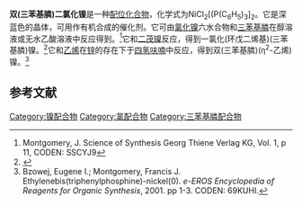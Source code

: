 {{Chembox
| ImageFile = TransNiCl2P2&tetrahedral.png
| ImageSize = 300px
| ImageAlt = 
| IUPACName = dichloridobis(triphenylphosphine)nickel(II)
| OtherNames = Bis(triphenylphosphine)nickel(II) dichloride<br />Bis(triphenylphosphine)nickel(II) chloride<br />Dichlorobis(triphenylphosphine)nickel(II)<br />Bis(triphenylphosphine)nickel chloride
| Section1 = {{Chembox Identifiers
| CASNo = 39716-73-9
| CASNo_Comment = tetrahedral form
| CASNo_Ref = {{cascite|correct|CAS}}
| CASNo1 = 14264-16-5
| CASNo1_Comment = square planar form
| CASNo1_Ref = {{cascite|correct|CAS}}
| PubChem = 498315
| ChemSpiderID = 76051
| EC_number = 238-154-8
<!-- | ECHA = 100.034.670 -->
| StdInChI=1S/2C18H15P.2ClH.Ni/c2*1-4-10-16(11-5-1)19(17-12-6-2-7-13-17)18-14-8-3-9-15-18;;;/h2*1-15H;2*1H;/q;;;;+2/p-2
| StdInChIKey = ZBRJXVVKPBZPAN-UHFFFAOYSA-L
| SMILES = C1=CC=C(C=C1)P(C2=CC=CC=C2)C3=CC=CC=C3.C1=CC=C(C=C1)P(C2=CC=CC=C2)C3=CC=CC=C3.Cl[Ni]Cl
 }}
| Section2 = {{Chembox Properties
| Formula = C<sub>36</sub>H<sub>30</sub>Cl<sub>2</sub>NiP<sub>2</sub>
| MolarMass = 
| Appearance = 蓝紫色(tetrahedral)或红色(sq. planar)晶体
| Density = 
| MeltingPt = 
| BoilingPt = 
| Solubility = }}
| Section3 = {{Chembox Hazards
| GHSPictograms = {{GHS07}}{{GHS08}}
| GHSSignalWord = 危险
| HPhrases = {{H-phrases|302|317|350|412}}
| PPhrases = {{P-phrases|201|202|261|264|270|272|273|280|281|301+312|302+352|308+313|321|330|333+313|363|405|501}}
 }}
}}
'''双(三苯基膦)二氯化镍'''是一种[[配位化合物|配位化合物]]，化学式为NiCl<sub>2</sub>[(P(C<sub>6</sub>H<sub>5</sub>)<sub>3</sub>]<sub>2</sub>。它是深蓝色的晶体，可用作有机合成的催化剂。它可由[[氯化镍|氯化镍]]六水合物和[[三苯基膦|三苯基膦]]在醇溶液或无水乙酸溶液中反应得到。<ref>Montgomery, J. Science of Synthesis Georg Thiene Verlag KG, Vol. 1, p 11, CODEN: SSCYJ9</ref>它和[[二茂镍|二茂镍]]反应，得到一氯化(环戊二烯基)(三苯基膦)镍。<ref>{{cite journal|journal=Organometallics|volume=9|issue=1|language=en|issn=0276-7333|date=1990-01|pages=30–44|doi=10.1021/om00115a007|url=https://pubs.acs.org/doi/abs/10.1021/om00115a007|title=Synthesis and reactions of nickel and palladium carbon-bound enolate complexes|accessdate=2021-02-01|author=Elizabeth R. Burkhardt, Robert G. Bergman, Clayton H. Heathcock|archive-date=2020-11-23|archive-url=https://web.archive.org/web/20201123163425/https://pubs.acs.org/doi/abs/10.1021/om00115a007|dead-url=no}}</ref>它和[[乙烯|乙烯]]在[[锌|锌]]的存在下于[[四氢呋喃|四氢呋喃]]中反应，得到双(三苯基膦)(η<sup>2</sup>-乙烯)镍。<ref>Bzowej, Eugene I.; Montgomery, Francis J. Ethylenebis(triphenylphosphine)​-​nickel(0). ''e-EROS Encyclopedia of Reagents for Organic Synthesis'', 2001. pp 1-3. CODEN: 69KUHI.</ref>

==参考文献==
{{reflist}}

[[Category:镍配合物|Category:镍配合物]]
[[Category:氯配合物|Category:氯配合物]]
[[Category:三苯基膦配合物|Category:三苯基膦配合物]]